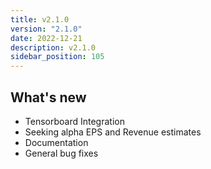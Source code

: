 ```yaml
---
title: v2.1.0
version: "2.1.0"
date: 2022-12-21
description: v2.1.0
sidebar_position: 105
---
```


## What's new

- Tensorboard Integration
- Seeking alpha EPS and Revenue estimates
- Documentation
- General bug fixes
